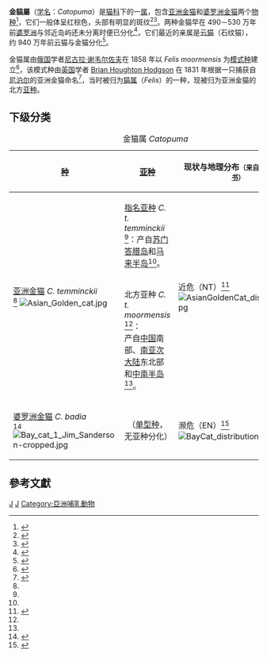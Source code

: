 {{Automatic taxobox
| image = Asian golden cat at Edinburgh Zoo.jpg
| image_width = 250
| image_caption = [[英国|英国]][[爱丁堡|爱丁堡]]动物园的一只[[亚洲金猫|亚洲金猫]]
| taxon = Catopuma
| authority = [[Nikolai_Alekseevich_Severtzov|Severtzov]], 1858
| genus_authority = [[Nikolai_Alekseevich_Severtzov|Severtzov]], 1858<ref name=MSW3>{{MSW3 Wozencraft|pages=533-534}}</ref>
| type_species = ''Felis moormensis''
| type_species_authority = ([[Brian_Houghton_Hodgson|Hogson]], 1831)<br>
| subdivision_ranks = [[物种|种]]
| subdivision = <center>见正文</center>
| synonyms = 栗猫属 ''Badiofelis'' {{small|[[雷金納德·英尼斯·波科克|Pocock]], 1932}}
}}

'''金貓屬'''（[[学名|学名]]：''Catopuma''）是[[猫科|猫科]]下的一[[属_(生物)|属]]，包含[[亚洲金猫|亚洲金猫]]和[[婆罗洲金猫|婆罗洲金猫]]两个[[物种|物种]]<ref name="Catsg2017">{{cite journal |last1=Kitchener, A. C. |last2=Breitenmoser-Würsten, C. |last3=Eizirik, E. |last4=Gentry, A. |last5=Werdelin, L. |last6=Wilting, A. |last7=Yamaguchi, N. |last8=Abramov, A. V. |last9=Christiansen, P. |last10=Driscoll, C. |last11=Duckworth, J. W. |last12=Johnson, W. |last13=Luo, S.-J. |last14=Meijaard, E. |last15=O’Donoghue, P. |last16=Sanderson, J. |last17=Seymour, K. |last18=Bruford, M. |last19=Groves, C. |last20=Hoffmann, M. |last21=Nowell, K. |last22=Timmons, Z. |last23=Tobe, S. |year=2017 |title=A revised taxonomy of the Felidae: The final report of the Cat Classification Task Force of the IUCN Cat Specialist Group |journal=Cat News |issue=Special Issue 11 |pages=36−37 |url=https://repository.si.edu/bitstream/handle/10088/32616/A_revised_Felidae_Taxonomy_CatNews.pdf?sequence=1&isAllowed=y |access-date=2020-07-28 |archive-date=2018-07-30 |archive-url=https://web.archive.org/web/20180730142355/https://repository.si.edu/bitstream/handle/10088/32616/A_revised_Felidae_Taxonomy_CatNews.pdf?sequence=1&isAllowed=y |dead-url=yes }}</ref>，它们一般体呈红棕色，头部有明显的斑纹<ref name="VigorsHorsfield">{{cite journal |last1=Vigors, N. A. |last2=Horsfield, T. |year=1827 |title=Descriptions of two species of the genus ''Felis'', in the collections of the Zoological Society |journal=The Zoological Journal |volume=III |issue=11 |pages=449–451 |url=https://archive.org/details/zoologicaljourna318271828sowe/page/450}}</ref><ref name="Hodgson1831">{{cite journal |last1=Hodgson |first1=B. H. |year=1831 |title=Some Account of a new Species of Felis |journal=Gleanings in Science |volume=III |issue=30 |pages=177–178 |url=https://archive.org/details/gleaningsscienc3/page/176}}</ref>。两种金猫早在 490－530 万年前[[婆罗洲|婆罗洲]]与邻近岛屿还未分离时便已分化<ref name="Johnson1999">{{cite book |last1=Johnson, W. E. |last2=Ashiki, F. S. |last3=Menotti Raymond, M. |last4=Driscoll, C. |last5=Leh, C. |last6=Sunquist, M. |last7=Johnston, L. |last8=Bush, M. |last9=Wildt, D. |last10=Yuhki, N. |last11=O'Brien, S. J. |last12=Wasse, S. P. |last-author-amp=yes |year=1999 |chapter=Molecular genetic characterization of two insular Asian cat species, Bornean Bay cat and Iriomote cat |editor=Vasser, S. P. |title=Evolutionary Theory and Process: Modern perspectives. Papers in Honour of Eviatar Nevo |publisher=Kluwer Academic Publishing |location=Dordrecht |pages=223–248 |isbn=9780792355182 |chapterurl=https://books.google.com/books?id=FTtrd9cl8tAC&pg=PA223 |access-date=2020-07-28 |archive-date=2020-07-26 |archive-url=https://web.archive.org/web/20200726162818/https://books.google.com/books?id=FTtrd9cl8tAC&pg=PA223 |dead-url=no }}</ref>，它们最近的亲属是[[云猫|云猫]]（石纹猫）， 约 940 万年前云猫与金猫分化<ref name="johnson+al">{{Cite journal |last1=Johnson |first1=W. E. |last2=Eizirik |first2=E. |last3=Pecon-Slattery |first3=J. |last4=Murphy |first4=W. J. |last5=Antunes |first5=A. |last6=Teeling |first6=E. |last7=O'Brien |first7=S. J. |title=The Late Miocene Radiation of Modern Felidae: A Genetic Assessment |year=2006 |doi=10.1126/science.1122277 |journal=Science |volume=311 |issue=5757 |pages=73–77 |pmid=16400146 |url=http://home.ncifcrf.gov/ccr/lgd/mammal%20pdfs/MS545_Johnson_Science.pdf |archive-url=https://web.archive.org/web/20100527223854/http://home.ncifcrf.gov/ccr/lgd/mammal%20pdfs/MS545_Johnson_Science.pdf |archive-date=2010-05-27 |bibcode=2006Sci...311...73J }}</ref>。

金猫属由[[俄国|俄国]]学者[[尼古拉·谢韦尔佐夫|尼古拉·谢韦尔佐夫]]在 1858 年以 ''Felis moormensis'' 为[[模式种|模式种]]建立<ref name="Severtzow1858">{{cite journal |last1=Severtzow |first1=M. N. |year=1858 |title=Notice sur la classification multisériale des Carnivores, spécialement des Félidés, et les études de zoologie générale qui s'y rattachent |journal=Revue et Magasin de Zoologie Pure et Appliquée |volume=X |pages=385–396 |url=https://archive.org/stream/revueetmagasinde10soci#page/386/mode/2up}}</ref>，该模式种由[[英国|英国]]学者 [[Brian_Houghton_Hodgson|Brian Houghton Hodgson]] 在 1831 年根据一只捕获自[[尼泊尔|尼泊尔]]的亚洲金猫命名<ref name="Hodgson1831">{{cite journal |last1=Hodgson |first1=B. H. |year=1831 |title=Some Account of a new Species of Felis |journal=Gleanings in Science |volume=III |issue=30 |pages=177–178 |url=https://archive.org/details/gleaningsscienc3/page/176}}</ref>，当时被归为[[猫属|猫属]]（''Felis''）的一种，现被归为亚洲金猫的北方[[亚种|亚种]]。

==下级分类==
{| class="wikitable"
|+金猫属 ''Catopuma''
|-
![[物种|种]]
![[亞種|亚种]]
!现状与地理分布<small>（来自 [[國際自然保護聯盟瀕危物種紅色名錄|IUCN 红皮书]]）</small>
|-
| rowspan="2" |[[亚洲金猫|亚洲金猫]] ''C. temminckii''<br>{{small|([[Nicholas_Aylward_Vigors|Vigors]] & [[Thomas_Horsfield|Horsfield]], 1827)}}<ref name="VigorsHorsfield" />
[[File:Asian_Golden_cat.jpg|frameless]]
|[[指名亚种|指名亚种]] ''C. t. temminckii'' {{small|(Vigors & Horsfield, <br>1827)}}<ref name="VigorsHorsfield" />：产自[[蘇門答臘|苏门答腊岛]]和[[马来半岛|马来半岛]]<ref name="Catsg2017" />。
| rowspan="2" |近危（NT）<ref>{{cite iucn |last1=McCarthy |first1=J. |last2=Dahal |first2=S. |last3=Dhendup |first3=T. |last4=Gray |first4=T. N. E. |last5=Mukherjee |first5=S. |last6=Rahman |first6=H. |last7=Boontua |first7=N. |last8=Wilcox |first8=D. |title=''Catopuma temminckii'' |volume=2015 |page=e.T4038A97165437 |date=2015 |doi=10.2305/IUCN.UK.2015-4.RLTS.T4038A50651004.en}}</ref>
[[File:AsianGoldenCat_distribution.jpg|frameless]]
|-
|北方亚种 ''C. t. moormensis'' {{small|(Hogson, 1831)}}<ref name="Hodgson1831" />：<br>产自[[中國|中国]]南部、[[印度次大陸|南亚次大陆]]东北部和[[中南半島|中南半岛]]<ref name="Catsg2017" />。
|-
|[[婆罗洲金猫|婆罗洲金猫]] ''C. badia''<br>{{small|([[John_Edward_Gray|Gray]], 1874)}}<ref>{{cite journal |last1=Gray |first1=J. E. |year=1874 |title=Description of a new Species of Cat (''Felis badia'') from Sarawak |journal=Proceedings of the Scientific Meetings of the Zoological Society of London for the Year 1874 |volume= |issue= |pages=322–323 |url=https://archive.org/stream/proceedingsofgen74zool#page/322/mode/2up}}</ref>
[[File:Bay_cat_1_Jim_Sanderson-cropped.jpg|frameless]]
|<center>（[[单型种|单型种]]，无亚种分化）
|濒危（EN）<ref>{{cite iucn |author1=Hearn, A. |author2=Brodie, J. |author3=Cheyne, S. |author4=Loken, B. |author5=Ross, J.  |author6=Wilting, A. |title=''Catopuma badia'' |volume=2017 |date=2017 |page=e.T4037A112910221 |doi=10.2305/IUCN.UK.2016-1.RLTS.T4037A50650716.en }}</ref>
[[File:BayCat_distribution.jpg|frameless]]
|}

==參考文獻==
{{Commonscat|Catopuma}}
{{Wikispecies|Catopuma}}
{{Reflist}}

{{Carnivora|Fe.}}
{{Taxonbar|from=Q1419858}}

[[Category:貓亞科|J]]
[[Category:金貓屬|J]]
[[Category:亞洲哺乳動物|Category:亞洲哺乳動物]]